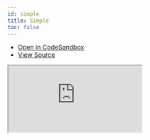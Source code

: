 ```yaml
---
id: simple
title: Simple
toc: false
---
```


- [Open in CodeSandbox](https://codesandbox.io/s/github/TanStack/svelte-query/tree/master/examples/simple)
- [View Source](https://github.com/TanStack/svelte-query/tree/master/examples/simple)

<iframe
  src="https://codesandbox.io/embed/github/TanStack/svelte-query/tree/master/examples/simple?autoresize=1&fontsize=14&theme=dark"
  title="TanStack/svelte-query: basic"
  sandbox="allow-forms allow-modals allow-popups allow-presentation allow-same-origin allow-scripts"
  style={{
    width: '100%',
    height: '80vh',
    border: '0',
    borderRadius: 8,
    overflow: 'hidden',
    position: 'static',
    zIndex: 0,
  }}
></iframe>
